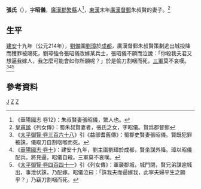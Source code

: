 '''張氏'''（{{bd|？年||214年|catIdx=Z}}），字'''昭儀'''，[[廣漢郡|廣漢郡]][[繁縣|繁縣]]人<ref>《華陽國志 卷12》：朱叔賢妻張昭儀，繁人也。</ref>，[[東漢|東漢]]末年[[廣漢|廣漢]][[督郵|督郵]]朱叔賢的妻子。<ref>[[皇甫謐|皇甫謐]]《列女傳》：蜀朱叔賢妻者，張氏之女，字昭儀。賢爲郡督郵</ref>
==生平==
[[建安_(东汉)|建安]]十九年（公元214年），[[劉備|劉備]]圍[[劉璋|劉璋]]於[[成都|成都]]，廣漢督郵朱叔賢策劃逃出城投降而獲罪被賜死，劉璋強令張昭儀改嫁某兵士，張昭儀不願而泣說：「你殺我夫君又想逼我嫁人，我怎麼可能會如你所願呢？」於是偷刀割咽而死，[[三軍|三軍]]莫不哀嘆。<ref>《[[:s:太平御覽/0368|太平御覽·卷三百六十八]]》引《益部耆舊傳》：蜀郡史賢妻張昭儀。賢既犯罪被誅，儀取刀自割咽喉而死。</ref><ref>《[[:s:華陽國志/卷十|華陽國志·卷十]]》：建安十九年，劉主圍劉璋於成都，賢坐謀外降。璋以昭儀配兵。將見逼，昭儀自殺。三軍莫不哀嘆。</ref><ref>《[[:s:太平御覽/0441|太平御覽·卷四百四十一]]》引《列女傳》：軍襲郡城，城門閉，賢兄弟謀逾城出，事泄伏誅，乃配嫁。昭儀泣曰：「誅我夫而逼嫁我，此寧夫婦平生之願乎？」乃竊刀割咽而死。</ref>

==參考資料==
{{reflist}}

[[Category:張姓|J]]
[[Category:東漢女性人物|Z]]
[[Category:東漢自殺人物|Z]]